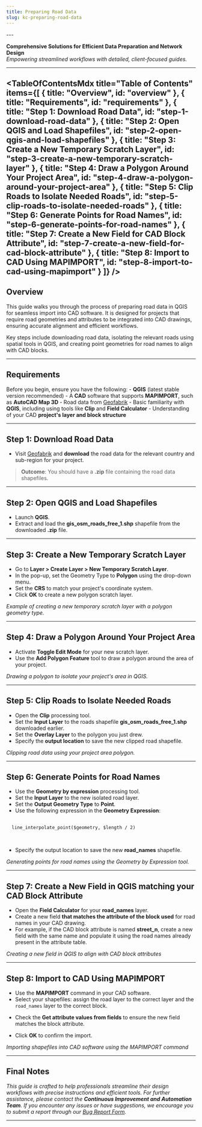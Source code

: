 ```yaml
---
title: Preparing Road Data
slug: kc-preparing-road-data
---
```

<div>
---

**Comprehensive Solutions for Efficient Data Preparation and Network Design**  
*Empowering streamlined workflows with detailed, client-focused guides.*

---

  <TableOfContentsMdx
    title="Table of Contents"
    items={[
      { title: "Overview", id: "overview" },
      { title: "Requirements", id: "requirements" },
      { title: "Step 1: Download Road Data", id: "step-1-download-road-data" },
      { title: "Step 2: Open QGIS and Load Shapefiles", id: "step-2-open-qgis-and-load-shapefiles" },
      { title: "Step 3: Create a New Temporary Scratch Layer", id: "step-3-create-a-new-temporary-scratch-layer" },
      { title: "Step 4: Draw a Polygon Around Your Project Area", id: "step-4-draw-a-polygon-around-your-project-area" },
      { title: "Step 5: Clip Roads to Isolate Needed Roads", id: "step-5-clip-roads-to-isolate-needed-roads" },
      { title: "Step 6: Generate Points for Road Names", id: "step-6-generate-points-for-road-names" },
      { title: "Step 7: Create a New Field for CAD Block Attribute", id: "step-7-create-a-new-field-for-cad-block-attribute" },
      { title: "Step 8: Import to CAD Using MAPIMPORT", id: "step-8-import-to-cad-using-mapimport" }
    ]}
  />
---  

  <h2 id="overview">Overview</h2>

  This guide walks you through the process of preparing road data in QGIS for seamless import into CAD software. It is designed for projects that require road geometries and attributes to be integrated into CAD drawings, ensuring accurate alignment and efficient workflows.

  Key steps include downloading road data, isolating the relevant roads using spatial tools in QGIS, and creating point geometries for road names to align with CAD blocks.

---

  <h2 id="requirements">Requirements</h2>

  Before you begin, ensure you have the following:
    - **QGIS** (latest stable version recommended)
    - A **CAD** software that supports <Snippet>**MAPIMPORT**</Snippet>, such as **AutoCAD Map 3D**
    - Road data from [Geofabrik](https://download.geofabrik.de/north-america.html)
    - Basic familiarity with **QGIS**, including using tools like **Clip** and **Field Calculator**
    - Understanding of your CAD **project's layer and block structure**

---

  <h2 id="step-1-download-road-data">Step 1: Download Road Data</h2>

  - Visit [Geofabrik](https://download.geofabrik.de/north-america.html) and **download** the road data for the relevant country and sub-region for your project.

  <LoadDynamicImage imageName="kc-preparing-road-data-qgis/geofabrik_website_xl" width={1000} />

> **Outcome**: You should have a <Snippet>**.zip**</Snippet> file containing the road data shapefiles.

---

  <h2 id="step-2-open-qgis-and-load-shapefiles">Step 2: Open QGIS and Load Shapefiles</h2>

  - Launch **QGIS**.
  - Extract and load the <Snippet>**gis_osm_roads_free_1.shp**</Snippet> shapefile from the downloaded <Snippet>**.zip**</Snippet> file.

---

  <h2 id="step-3-create-a-new-temporary-scratch-layer">Step 3: Create a New Temporary Scratch Layer</h2>

  - Go to <Snippet>**Layer > Create Layer > New Temporary Scratch Layer**</Snippet>.
  - In the pop-up, set the Geometry Type to **Polygon** using the drop-down menu.
  - Set the **CRS** to match your project's coordinate system.
  - Click **OK** to create a new polygon scratch layer.

  <LoadDynamicImage imageName="kc-preparing-road-data-qgis/qgis_create_layer" width={700} />

*Example of creating a new temporary scratch layer with a polygon geometry type.*

---

  <h2 id="step-4-draw-a-polygon-around-your-project-area">Step 4: Draw a Polygon Around Your Project Area</h2>

  - Activate **Toggle Edit Mode** for your new scratch layer.
  - Use the **Add Polygon Feature** tool to draw a polygon around the area of your project.

  <LoadDynamicImage imageName="kc-preparing-road-data-qgis/qgis_add_polygon_features" width={500} />
  <LoadDynamicImage imageName="kc-preparing-road-data-qgis/qgis_map_draw_polygon" width={500} />

*Drawing a polygon to isolate your project's area in QGIS.*

---

  <h2 id="step-5-clip-roads-to-isolate-needed-roads">Step 5: Clip Roads to Isolate Needed Roads</h2>

  - Open the **Clip** processing tool.
  - Set the **Input Layer** to the roads shapefile <Snippet>**gis_osm_roads_free_1.shp**</Snippet> downloaded earlier.
  - Set the **Overlay Layer** to the polygon you just drew.
  - Specify the **output location** to save the new clipped road shapefile.

  <LoadDynamicImage imageName="kc-preparing-road-data-qgis/qgis_clip" width={700} />

*Clipping road data using your project area polygon.*

---

  <h2 id="step-6-generate-points-for-road-names">Step 6: Generate Points for Road Names</h2>

  - Use the **Geometry by expression** processing tool.
  - Set the **Input Layer** to the new isolated road layer.
  - Set the **Output Geometry Type** to **Point**.
  - Use the following expression in the **Geometry Expression**:

  <pre>
  <code>
  line_interpolate_point($geometry, $length / 2)
  </code>
  </pre>

  - Specify the output location to save the new <Snippet>**road_names**</Snippet> shapefile.

  <LoadDynamicImage imageName="kc-preparing-road-data-qgis/qgis_geometrybyexpression" width={700} />

*Generating points for road names using the Geometry by Expression tool.*

---

  <h2 id="step-7-create-a-new-field-for-cad-block-attribute">Step 7: Create a New Field in QGIS matching your CAD Block Attribute</h2>

  - Open the **Field Calculator** for your <Snippet>**road_names**</Snippet> layer.
  - Create a new field **that matches the attribute of the block used** for road names in your CAD drawing.
  - For example, if the CAD block attribute is named <Snippet>**street_n**</Snippet>, create a new field with the same name and populate it using the road names already present in the attribute table.

  <LoadDynamicImage imageName="kc-preparing-road-data-qgis/cad_block_attribute" width={700} />
  <LoadDynamicImage imageName="kc-preparing-road-data-qgis/qgis_field_calc" width={700} />
  

*Creating a new field in QGIS to align with CAD block attributes*

---

  <h2 id="step-8-import-to-cad-using-mapimport">Step 8: Import to CAD Using MAPIMPORT</h2>

  - Use the **MAPIMPORT** command in your CAD software.
  - Select your shapefiles: assign the road layer to the correct layer and the `road_names` layer to the correct block.

  <LoadDynamicImage imageName="kc-preparing-road-data-qgis/cad_mapimport" width={700} />

  - Check the **Get attribute values from fields** to ensure the new field matches the block attribute.

  <LoadDynamicImage imageName="kc-preparing-road-data-qgis/cad_mapimport_param" width={700} />

  - Click **OK** to confirm the import.

  

*Importing shapefiles into CAD software using the MAPIMPORT command*

---

## Final Notes

*This guide is crafted to help professionals streamline their design workflows with precise instructions and efficient tools. For further assistance, please contact the **Continuous Improvement and Automation Team**. If you encounter any issues or have suggestions, we encourage you to submit a report through our [Bug Report Form](https://djangomatic-pro.azurewebsites.net/boards/bug-report).*

---
</div>